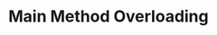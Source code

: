 ---
id: "q_jv1019"
questionType: "TRUE_FALSE"
title: "Main Method Overloading"
statement: "The main() method can be overloaded in Java."
difficulty: "EASY"
category: "Java"
correctAnswer: true
explanation: "You can overload the main() method, but only the standard signature is used by the JVM as the entry point."
---
